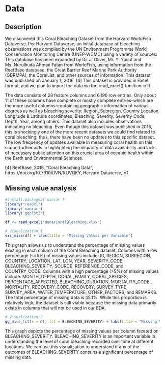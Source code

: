# Data

## Description

We discovered this Coral Bleaching Dataset from the Harvard WorldFish Dataverse. Per Harvard Dataverse, an initial database of bleaching observations was compiled by the UN Environment Programme World Conservation Monitoring Centre (UNEP-WCMC) using a variety of sources. This database has been expanded by Dr. J. Oliver, Mr. Y. Yusuf and Ms. Nurulhuda Ahmad Fatan from WorldFish, using information from the ReefBase database, the Great Barrier Reef Marine Park Authority (GBRMPA), the CoralList, and other sources of information. This dataset was published on January 1, 2016. [4] This dataset is provided in Excel format, and we plan to import the data via the read_excel() function in R.

The data consists of 28 feature columns and 6,190 row entries. Only about 11 of these columns have complete or mostly complete entries–which are the more useful columns–containing geographic information of various degrees as well as bleaching severity: Region, Subregion, Country Location, Longitude & Latitude coordinates, Bleaching_Severity, Severity_Code, Depth, Year, among others. This dataset also includes observations indicating no bleaching. Even though this dataset was published in 2016, this is shockingly one of the more recent datasets we could find related to coral bleaching; thus, there have been no updates to this specific dataset. The low frequency of updates available in measuring coral health on this scope further aids in highlighting the disparity of data availability and lack of necessary public attention on this crucial area of oceanic health within the Earth and Environmental Sciences.

[4] ReefBase, 2016, "Coral Bleaching Data", https://doi.org/10.7910/DVN/KUVQKY, Harvard Dataverse, V1



## Missing value analysis
```r
#install.packages('naniar')
library("readxl")
library('naniar')
library('ggplot2')

df <- read_excel("data/CoralBleaching.xlsx")
```

```r
# Visualization 1
vis_miss(df) + labs(title = "Missing Values per Variable")
```

This graph allows us to understand the percentage of missing values existing in each column of the Coral Bleaching dataset. Columns with a low percentage (<=5%) of missing values include: ID, REGION, SUBREGION, COUNTRY, LOCATION, LAT, LON, YEAR, SEVERITY_CODE, BLEACHING_SEVERITY, SOURCE, REFERENCE_CODE, and COUNTRY_CODE. Columns with a high percentage (>5%) of missing values include: MONTH, DEPTH, CORAL_FAMILY, CORAL_SPECIES, PERCENTAGE_AFFECTED, BLEACHING_DURATION, MORTALITY_CODE, MORTALITY, RECOVERY_CODE, RECOVERY, SURVEY_TYPE, SURVEY_AREA, WATER_TEMPERATURE, OTHER_FACTORS, and REMARKS. 
The total percentage of missing data is 45.1%. While this proportion is relatively high, the dataset is still viable because the missing data primarily exists in columns that will not be used in our EDA.

```r
# Visualization 2
gg_miss_fct(x = df, fct = BLEACHING_SEVERITY) + labs(title = "Missing Values Faceted on Bleaching Severity")
```
This graph depicts the percentage of missing values per column faceted on BLEACHING_SEVERITY. BLEACHING_SEVERITY is an important variable in understanding the level of coral bleaching recorded over time at different locations. We can use this visualization to understand if any of the outcomes of BLEACHING_SEVERITY contains a significant percentage of missing data. 
